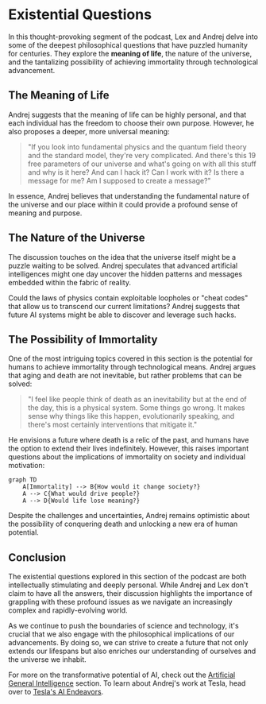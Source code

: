 
# Existential Questions

In this thought-provoking segment of the podcast, Lex and Andrej delve into some of the deepest philosophical questions that have puzzled humanity for centuries. They explore the **meaning of life**, the nature of the universe, and the tantalizing possibility of achieving immortality through technological advancement.

## The Meaning of Life

Andrej suggests that the meaning of life can be highly personal, and that each individual has the freedom to choose their own purpose. However, he also proposes a deeper, more universal meaning:

> "If you look into fundamental physics and the quantum field theory and the standard model, they're very complicated. And there's this 19 free parameters of our universe and what's going on with all this stuff and why is it here? And can I hack it? Can I work with it? Is there a message for me? Am I supposed to create a message?"

In essence, Andrej believes that understanding the fundamental nature of the universe and our place within it could provide a profound sense of meaning and purpose.

## The Nature of the Universe

The discussion touches on the idea that the universe itself might be a puzzle waiting to be solved. Andrej speculates that advanced artificial intelligences might one day uncover the hidden patterns and messages embedded within the fabric of reality.

<Callout emoji="🔍">
Could the laws of physics contain exploitable loopholes or "cheat codes" that allow us to transcend our current limitations? Andrej suggests that future AI systems might be able to discover and leverage such hacks.
</Callout>

## The Possibility of Immortality

One of the most intriguing topics covered in this section is the potential for humans to achieve immortality through technological means. Andrej argues that aging and death are not inevitable, but rather problems that can be solved:

> "I feel like people think of death as an inevitability but at the end of the day, this is a physical system. Some things go wrong. It makes sense why things like this happen, evolutionarily speaking, and there's most certainly interventions that mitigate it."

He envisions a future where death is a relic of the past, and humans have the option to extend their lives indefinitely. However, this raises important questions about the implications of immortality on society and individual motivation:

```mermaid
graph TD
    A[Immortality] --> B{How would it change society?}
    A --> C{What would drive people?}
    A --> D{Would life lose meaning?}
```

Despite the challenges and uncertainties, Andrej remains optimistic about the possibility of conquering death and unlocking a new era of human potential.

## Conclusion

The existential questions explored in this section of the podcast are both intellectually stimulating and deeply personal. While Andrej and Lex don't claim to have all the answers, their discussion highlights the importance of grappling with these profound issues as we navigate an increasingly complex and rapidly-evolving world.

As we continue to push the boundaries of science and technology, it's crucial that we also engage with the philosophical implications of our advancements. By doing so, we can strive to create a future that not only extends our lifespans but also enriches our understanding of ourselves and the universe we inhabit.

For more on the transformative potential of AI, check out the [Artificial General Intelligence](/artificial-general-intelligence) section. To learn about Andrej's work at Tesla, head over to [Tesla's AI Endeavors](/tesla-ai-endeavors).